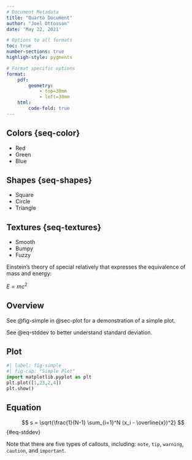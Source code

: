 ```yaml
---
# Document Metadata
title: "Quarto Document"
author: "Joel Ottosson"
date: 'May 22, 2021'

# Options to all formats
toc: true
number-sections: true
highligh-style: pygments

# Format specific options
format: 
    pdf:
        geometry:
            - top=30mm
            - left=30mm
    html:
        code-fold: true
---
```



## Colors {seq-color}

- Red
- Green 
- Blue

## Shapes {seq-shapes}

- Square
- Circle
- Triangle

## Textures {seq-textures}

- Smooth
- Bumpy
- Fuzzy


Einstein's theory of special relatively that expresses the equivalence of mass and energy:

$E = mc^{2}$



## Overview

See @fig-simple in @sec-plot for a demonstration of a simple plot. 

See @eq-stddev to better understand standard deviation.

## Plot {#sec-plot}

```python
#| label: fig-simple
#| fig-cap: "Simple Plot"
import matplotlib.pyplot as plt
plt.plot([1,23,2,4])
plt.show()
```

## Equation {#sec-equation}

$$
s = \sqrt{\frac{1}{N-1} \sum_{i=1}^N (x_i - \overline{x})^2}
$$ {#eq-stddev}


::: {.callout-note}
Note that there are five types of callouts, including:
`note`, `tip`, `warning`, `caution`, and `important`.
:::


